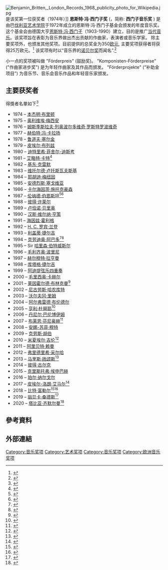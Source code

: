 {{Infobox award
| name             = 恩斯特·冯·西门子音乐奖
| subheader        = <!-- or | current_awards = -->
| image            = 
| image_size       = <!-- or | image_upright = -->
| alt              = 
| caption          = 
| awarded_for      = "其创作、理论、著作或教学为音乐做出贡献并培养热爱音乐的人士":<ref>{{cite web |last=Dittler |first=Sabine |url=https://www.siemens.com/history/en/news/1201_music-foundation.htm |archive-url=https://web.archive.org/web/20160808043612/https://www.siemens.com/history/en/news/1201_music-foundation.htm |archive-date=8 August 2016 |title=2013 – Ernst von Siemens Music Foundation turns 40 |date=2013 |website=Siemens History Site |publisher=[[Siemens|Siemens]] |access-date=23 June 2017 }}</ref>
| sponsor          = 恩斯特·冯·西门子基金会，瑞士[[楚格|楚格]]
| date             = 
| location         = [[慕尼黑|慕尼黑]]
| country          = [[德国|德国]]
| presenter        = [[:en:Bayerische_Akademie_der_Schönen_Künste|巴伐利亚艺术学院]]、恩斯特·冯·西门子音乐会
| host             = <!-- or | hosts = -->
| former name      = 
| preshow_host     = 
| acts             =
| reward           = €250,000 (主要奖项)
| year             = 1974
| year2            =
| holder_label     = 
| holder           = <!-- or | winner = or | winners = -->
| most_awards      = <!-- or | most_wins = -->
| most_nominations = 
| award1_type      = 
| award1_winner    = 
| award2_type      = 
| award2_winner    = 
| award3_type      = 
| award3_winner    = 
| award4_type      = 
| award4_winner    = 
| award5_type      = 
| award5_winner    = 
| website          = 
| network          = <!-- or | network_list = -->
| runtime          = 
| viewership       = <!-- or | ratings = -->
| producer         = 
| director         = 
| image2           = 
| image2size       = <!-- or | image_upright2 -->
| alt2             = 
| caption2         = 
| previous         = 
| main             = 
| next             = 
}}
[[File:Benjamin_Britten,_London_Records_1968_publicity_photo_for_Wikipedia.jpg|thumb]]是该奖第一位获奖者（1974年）]]
'''恩斯特·冯·西门子奖''' ({{lang-de|Ernst von Siemens Musikpreis}}，简称: '''西门子音乐奖''' ) 是由巴[[伐利亚艺术学院|伐利亚艺术学院]]于1972年成立的恩斯特·冯·西门子基金会颁发的年度音乐奖。这个基金会由德国大亨[[:en:Ernst_von_Siemens|恩斯特·冯·西门子]]（1903-1990）建立，目的是推广[[当代古典音乐|当代音乐]]。该奖项旨在表彰为音乐界做出杰出贡献的作曲家，表演者或音乐学家。 除主要奖项外，也颁发其他奖项。目前提供的总奖金为350[[欧元|欧元]], 主要奖项获得者将获得25万欧元。<ref>{{Cite web |url=https://www.evs-musikstiftung.ch/en/foundation/foundation/history.html |title=The Ernst von Siemens Music Foundation |access-date=25 May 2017 |archive-date=2011-07-23 |archive-url=https://web.archive.org/web/20110723194914/http://www.evs-musikstiftung.ch/en/foundation/ |dead-url=no }}</ref> 该奖项有时以“音乐界的[[诺贝尔奖|诺贝尔奖]]而闻名”.<ref>{{Cite web|url=http://news-service.stanford.edu/news/2007/february7/ppl_brian-020707.html|title=Composer Brian Ferneyhough wins 2007 Siemens Music Prize|work=[[Stanford_University|Stanford]] Report|date=2 February 2007|access-date=1 February 2008|archive-date=2007-06-21|archive-url=https://web.archive.org/web/20070621132104/http://news-service.stanford.edu/news/2007/february7/ppl_brian-020707.html|dead-url=no}}</ref>

小一点的奖项被叫做 "Förderpreis" (鼓励奖)。 "Komponisten-Förderpreise" ("作曲家进步奖") 是为年轻作曲家及其作品而颁发。 "Förderprojekte" (“补助金项目”) 为音乐节、音乐会音乐作品和年轻音乐家颁发。

== 主要获奖者==
得獎者名單如下<ref name="EvS">{{cite web |url=http://www.evs-musikstiftung.ch/en/prize/prize/archive/prize-winner-archive.html |title=Prize Winner Archive |date=2019 |website=Ernst von Siemens Musikstiftung |access-date=16 January 2019 |archive-date=2020-12-03 |archive-url=https://web.archive.org/web/20201203205103/https://www.evs-musikstiftung.ch/en/prize/prize/archive/prize-winner-archive.html |dead-url=no }}</ref>
{{div col|colwidth=18em|rules=yes}}
*1974 – [[本杰明·布里顿|本杰明·布里顿]]
*1975 – [[奥利维埃·梅西安|奥利维埃·梅西安]]
*1976 – [[姆斯季斯拉夫·列奥波尔多维奇·罗斯特罗波维奇|姆斯季斯拉夫·列奥波尔多维奇·罗斯特罗波维奇]]
*1977 – [[赫伯特·冯·卡拉扬|赫伯特·冯·卡拉扬]]
*1978 – [[鲁道夫·塞尔金|鲁道夫·塞尔金]]
*1979 – [[皮埃尔·布列兹|皮埃尔·布列兹]]
*1980 – [[迪特里希·菲舍爾-迪斯考|迪特里希·菲舍尔-迪斯考]]
*1981 – [[艾略特·卡特|艾略特·卡特]]<ref>{{cite news |date=3 March 1981 |title=Siemens award given American |url=https://www.newspapers.com/clip/51650251/ernst-von-siemens-music-prize/ |work=[[The_Pantagraph|The Pantagraph]] |location=Bloomington, Illinois |page=15 |agency=AP |via=[[Newspapers.com|Newspapers.com]] |access-date=19 May 2020}}</ref>
*1982 – [[基东·克雷默|基东·克雷默]]
*1983 – [[维托尔德·卢托斯瓦夫斯基|维托尔德·卢托斯瓦夫斯基]]
*1984 – [[耶胡迪·梅纽因|耶胡迪·梅纽因]]
*1985 – [[安德烈斯·塞戈维亚|安德烈斯·塞戈维亚]]
*1986 – [[卡尔海因茨·施托克豪森|卡尔海因茨·施托克豪森]]
*1987 – [[伦纳德·伯恩斯坦|伦纳德·伯恩斯坦]]<ref>{{cite news |date=11 February 1988 |title=Bernstein ends tour on high note |url=https://www.newspapers.com/clip/51651027/ernst-von-siemens-music-prize-bernstein/ |work=[[Iowa_City_Press-Citizen|Iowa City Press-Citizen]] |location=Iowa City |page=15 |via=[[Newspapers.com|Newspapers.com]] |access-date=19 May 2020}}</ref><ref>{{cite news |date=11 February 1988 |title=IU gets two-thirds of Bernstein's prize |url=https://www.newspapers.com/clip/51650857/ernst-von-siemens-music-prize-bernstein/ |work=[[The_Indianapolis_Star|The Indianapolis Star]] |location=Indianapolis |page=46 |via=[[Newspapers.com|Newspapers.com]] |access-date=19 May 2020}}</ref>
*1988 – [[彼得·许莱尔|彼得·许莱尔]]
*1989 – [[卢恰诺·贝里奥|卢恰诺·贝里奥]]
*1990 – [[汉斯·维尔纳·亨策|汉斯·维尔纳·亨策]]
*1991 – [[:en:Heinz_Holliger|海因兹·霍利格]]
*1992 – [[:en:H._C._Robbins_Landon|H. C. 罗宾·兰登]]
*1993 – [[利盖蒂·捷尔吉|利盖蒂·捷尔吉]]
*1994 – [[克劳迪奥·阿巴多|克劳迪奥·阿巴多]]<ref>{{cite news |last=Pasles |first=Chris |date=21 January 2014 |title=Electrifying Italian conductor |url=https://www.newspapers.com/clip/51650641/abbado/ |work=[[The_Los_Angeles_Times|The Los Angeles Times]] |location=Los Angeles |page=13 |via=[[Newspapers.com|Newspapers.com]] |access-date=19 May 2020}}</ref><ref>{{cite news |last=Rhein |first=John von |date=21 January 2014 |title=World-famous maestro valued for his refinement |url=https://www.newspapers.com/clip/51651567/abbado-obituary/ |work=[[The_Morning_Call|The Morning Call]] |location=Allentown, Pennsylvania |page=A15 |via=[[Newspapers.com|Newspapers.com]] |access-date=19 May 2020 |archive-date=2022-03-11 |archive-url=https://web.archive.org/web/20220311225602/https://www.newspapers.com/clip/51651567/abbado-obituary/ }}</ref>
*1995 – Sir [[哈里森·伯特威斯尔|哈里森·伯特威斯尔]]
*1996 – [[毛利齐奥·波里尼|毛利齐奥·波里尼]]
*1997 – [[赫尔穆特·拉亨曼|赫尔穆特·拉亨曼]]
*1998 – [[库塔格·捷尔吉|库塔格·捷尔吉]]
*1999 – [[:en:Arditti_Quartet|阿迪提弦乐四重奏]]
*2000 – [[毛里西奥·卡赫尔|毛里西奥·卡赫尔]]
*2001 – [[:en:Reinhold_Brinkmann|莱因霍尔德·布林克曼]]<ref>{{cite news |last=Eichler |first=Jeremy |date=14 October 2010 |title=Reinhold Brinkmann; showed connections of music, literature |url=https://www.newspapers.com/clip/51651729/reinhold-brinkmann-obituary/ |work=[[The_Boston_Globe|The Boston Globe]] |location=Boston |page=B14 |via=[[Newspapers.com|Newspapers.com]] |access-date=19 May 2020}}</ref>
*2002 – [[尼古劳斯·哈农库特|尼古劳斯·哈农库特]]
*2003 – [[沃尔夫冈·里姆|沃尔夫冈·里姆]]
*2004 – [[阿尔弗雷德·布伦德尔|阿尔弗雷德·布伦德尔]]
*2005 – [[亨利·杜替耶|亨利·杜替耶]]<ref name="Griffiths">{{cite news |url=https://www.nytimes.com/2013/05/23/arts/music/henri-dutilleux-modernist-composer-dies-at-97.html |author=Paul Griffiths |title=Henri Dutilleux, Modernist Composer, Dies at 97 |newspaper=The New York Times |date=23 May 2013 |access-date=24 May 2013 |archive-date=2020-07-24 |archive-url=https://web.archive.org/web/20200724150240/https://www.nytimes.com/2013/05/23/arts/music/henri-dutilleux-modernist-composer-dies-at-97.html |dead-url=no }}</ref>
*2006 – [[丹尼尔·巴伦博伊姆|丹尼尔·巴伦博伊姆]]
*2007 – [[布莱恩·芬尼豪赫|布莱恩·芬尼豪赫]]<ref>{{cite news |last=Pasles |first=Chris |date=7 February 2007 |title=Ferneyhough wins music prize |url=https://www.newspapers.com/clip/51652252/ernst-von-siemens-music-prize/ |work=[[The_Los_Angeles_Times|The Los Angeles Times]] |location=Los Angeles |page=44 |via=[[Newspapers.com|Newspapers.com]] |access-date=19 May 2020}}</ref>
*2008 – [[安娜-苏菲·穆特|安娜-苏菲·穆特]]
*2009 – [[:en:Klaus_Huber|克劳斯·胡伯]]
*2010 – [[米夏埃尔·吉伦|米夏埃尔·吉伦]]<ref>{{cite news |last=Allen |first=David |date=14 March 2019 |title=Michael Gielen, renowned German conductor, at 91 |url=https://www.newspapers.com/clip/51651860/obituary-for-michael-andreas-giel-en/ |work=[[The_Boston_Globe|The Boston Globe]] |location=Boston |page=C8 |via=[[Newspapers.com|Newspapers.com]] |access-date=19 May 2020}}</ref>
*2011 – [[:en:Aribert_Reimann|阿里贝特·赖曼]]
*2012 – [[:en:Friedrich_Cerha|弗里德里希·采尔哈]]
*2013 – [[马里斯·扬颂斯|马里斯·扬颂斯]]<ref>{{cite news |last=Rhein |first=John von |date=13 April 2016 |title=For esteemed conductor Mariss Jansons Munich is now his major musical base |url=https://www.newspapers.com/clip/51651438/jansons/ |work=[[Chicago_Tribune|Chicago Tribune]] |location=Chicago |page=4-3 |via=[[Newspapers.com|Newspapers.com]] |access-date=19 May 2020}}</ref>
*2014 – [[:en:Peter_Gülke|彼得·古尔克]]
*2015 – [[克里斯托弗·埃申巴赫|克里斯托弗·埃申巴赫]]
*2016 – [[珀尔·纳尔戈尔|珀尔·纳尔戈尔]]
*2017 – [[皮埃尔-洛朗·艾马尔|皮埃尔-洛朗·艾马尔]]<ref>{{cite press release |date=3 June 2017 |title=Ernst von Siemens Musikpreis an Pierre-Laurent Aimard verliehen |url=http://www.zeit.de/news/2017-06/03/musik-ernst-von-siemens-musikpreis-an-pierre-laurent-aimard-verliehen-03110808 |archive-url=https://web.archive.org/web/20181009212635/https://www.zeit.de/news/2017-06/03/musik-ernst-von-siemens-musikpreis-an-pierre-laurent-aimard-verliehen-03110808 |archive-date=9 October 2018 |location=Munich |publisher=Ernst von Siemens Musikstiftung |agency=dpa |access-date=2 September 2017}}</ref>
*2018 – [[比特·富勒尔|比特·富勒尔]]<ref>{{cite news |last=Braunmüller |first=Robert |date=23 January 2018 |title=Beat Furrer ist der Preisträger 2018 |url=http://www.abendzeitung-muenchen.de/inhalt.ernst-von-siemens-musikpreis-beat-furrer-ist-der-preistraeger-2018.1db54b4b-47eb-48ce-8ed2-a43969edc90f.html |work=[[Abendzeitung|Abendzeitung]] |location=München |language=de |access-date=30 January 2018 |archive-date=2019-04-16 |archive-url=https://web.archive.org/web/20190416081625/https://www.abendzeitung-muenchen.de/inhalt.ernst-von-siemens-musikpreis-beat-furrer-ist-der-preistraeger-2018.1db54b4b-47eb-48ce-8ed2-a43969edc90f.html |dead-url=no }}</ref><ref name=Dippel>{{cite news |last=Dippel |first=Roland H. |date=5 May 2018 |title=Plädoyer für Live-Konzerte: Beat Furrer erhielt den Ernst-von-Siemens-Musikpreis 2018 |url=https://www.nmz.de/online/plaedoyer-fuer-live-konzerte-beat-furrer-erhielt-den-ernst-von-siemens-musikpreis-2018 |work=[[neue_musikzeitung|neue musikzeitung]] |location=Regensburg |access-date=9 May 2018 |archive-date=2020-10-19 |archive-url=https://web.archive.org/web/20201019160229/https://www.nmz.de/online/plaedoyer-fuer-live-konzerte-beat-furrer-erhielt-den-ernst-von-siemens-musikpreis-2018 |dead-url=no }}</ref>
*2019 – [[:en:Rebecca_Saunders|丽贝卡·桑德斯]]<ref>{{cite news |last=Amling |first=Ulrich |date=17 January 2019 |title=Berliner Komponistin erhält Ernst-von-Siemens-Musikpreis |url=https://www.tagesspiegel.de/kultur/rebecca-saunders-berliner-komponistin-erhaelt-ernst-von-siemens-musikpreis/23874112.html |work=[[Der_Tagesspiegel|Der Tagesspiegel]] |location=Berlin |language=de |access-date=17 January 2019 |archive-date=2020-10-22 |archive-url=https://web.archive.org/web/20201022035406/https://www.tagesspiegel.de/kultur/rebecca-saunders-berliner-komponistin-erhaelt-ernst-von-siemens-musikpreis/23874112.html |dead-url=no }}</ref>
*2020 – [[:en:Tabea_Zimmermann|塔比亚·齐默尔曼]]<ref>{{cite news |date=23 January 2020 |title=Ernst von Siemens Musikpreis an Tabea Zimmermann |url=https://www.nmz.de/kiz/nachrichten/ernst-von-siemens-musikpreis-an-tabea-zimmermann |work=[[neue_musikzeitung|neue musikzeitung]] |location=Regensburg |language=de |access-date=23 January 2020 |archive-date=2020-09-13 |archive-url=https://web.archive.org/web/20200913045806/https://www.nmz.de/kiz/nachrichten/ernst-von-siemens-musikpreis-an-tabea-zimmermann |dead-url=no }}</ref>

{{div col end}}

== 參考資料 ==
{{Reflist|2}}

== 外部連結 ==

[[Category:音乐奖项|Category:音乐奖项]]

[[Category:艺术奖项|Category:艺术奖项]]
[[Category:音乐奖项|Category:音乐奖项]]
[[Category:欧洲音乐奖项|Category:欧洲音乐奖项]]